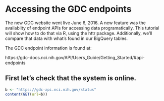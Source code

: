 
# Accessing the GDC endpoints #
The new GDC website went live June 6, 2016. A new feature was the availablity of
endpoint APIs for accessing data programatically. This tutorial will show
how to do that via R, using the httr package. Additionally, we'll compare that
data with what's found in our BigQuery tables.

The GDC endpoint information is found at:

https://gdc-docs.nci.nih.gov/API/Users_Guide/Getting_Started/#api-endpoints

## First let's check that the system is online.
```r
b <- "https://gdc-api.nci.nih.gov/status"
content(GET(url=b))
```
